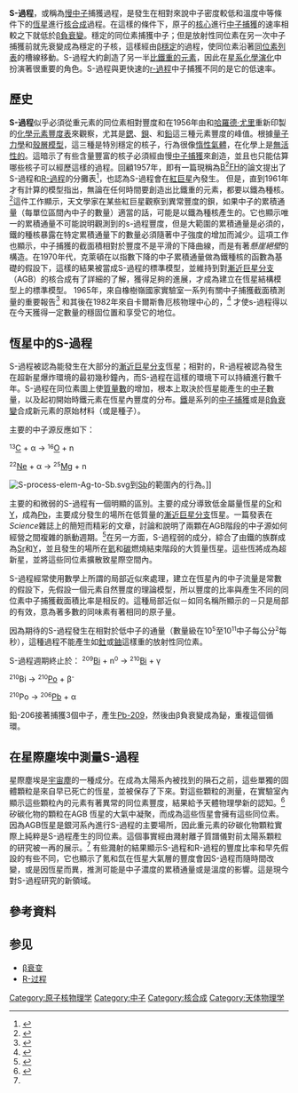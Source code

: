 '''S-過程'''，或稱為[[中子捕獲|慢中子]]捕獲過程，是發生在相對來說中子密度較低和溫度中等條件下的[[恆星|恆星]]進行[[核合成|核合成]]過程。在這樣的條件下，原子的[[原子核|核心]]進行[[中子捕獲|中子捕獲]]的速率相較之下就低於[[β衰變|β負衰變]]。穩定的同位素捕獲中子；但是放射性同位素在另一次中子捕獲前就先衰變成為穩定的子核，這樣經由[[β穩定|β穩定]]的過程，使同位素沿著[[同位素列表|同位素列表]]的槽線移動。S-過程大約創造了另一半[[重元素|比鐵重的元素]]，因此在[[化學演化|星系化學演化]]中扮演著很重要的角色。S-過程與更快速的[[r-過程|r-過程]]中子捕獲不同的是它的低速率。

== 歷史 ==
'''S-過程'''似乎必須從重元素的同位素相對豐度和在1956年由{{tsl|en|Hans Suess}}和[[哈羅德·尤里|哈羅德·尤里]]重新印製的[[化學元素豐度表|化學元素豐度表]]來觀察，尤其是[[鍶|鍶]]、[[鋇|鋇]]、和[[鉛|鉛]]這三種元素豐度的峰值。根據[[量子力學|量子力學]]和[[殼層模型|殼層模型]]，這三種是特別穩定的核子，行為很像[[稀有气体|惰性氣體]]，在化學上是[[無活性的|無活性的]]。這暗示了有些含量豐富的核子必須經由慢[[中子捕獲|中子捕獲]]來創造，並且也只能估算哪些核子可以經歷這樣的過程。回顧1957年，即有一篇現稱為[[B2FH|B<sup>2</sup>FH]]的論文提出了S-過程和[[R-過程|R-過程]]的分攤表<ref>{{cite journal
| title= Synthesis of the Elements in Stars 
| author= E. M. Burbidge, G. R. Burbidge, W. A. Fowler, F. Hoyle
| journal= Reviews of Modern Physics 
| volume= 29 
| issue= 4
| pages= 547-650
| year= 1957 
| doi= 10.1103/RevModPhys.29.547}}</ref>，也認為S-過程會在[[紅巨星|紅巨星]]內發生。 但是，直到1961年才有計算的模型指出，無論在任何時間要創造出比鐵重的元素，都要以鐵為種核。<ref>{{cite journal 
| author= D. D. Clayton, W. A. Fowler, T. E. Hull, B. A. Zimmerman
| title = Neutron capture chains in heavy element synthesis
| journal= Annals of Physics
| volume= 12
| issue= 3
| year= 1961 
| pages= 331-408 
| doi= 10.1016/0003-4916(61)90067-7}}</ref>這件工作顯示，天文學家在某些紅巨星觀察到異常豐度的鋇，如果中子的累積通量（每單位區間內中子的數量）適當的話，可能是以鐵為種核產生的。它也顯示唯一的累積通量不可能說明觀測到的s-過程豐度，但是大範圍的累積通量是必須的，鐵的種核暴露在特定累積通量下的數量必須隨著中子強度的增加而減少。這項工作也顯示，中子捕獲的截面積相對於豐度不是平滑的下降曲線，而是有著''懸崖絕壁''的構造。在1970年代，克萊頓在以指數下降的中子累積通量做為鐵種核的函數為基礎的假設下，這樣的結果被當成S-過程的標準模型，並維持到對[[漸近巨星分支|漸近巨星分支]]（AGB）的核合成有了詳細的了解，獲得足夠的進展，才成為建立在恆星結構模型上的標準模型。
1965年，來自橡樹嶺國家實驗室一系列有關中子捕獲截面積測量的重要報告<ref>{{cite journal 
| author= R. L. Macklin, J. H. Gibbons 
| title= Neutron Capture Data at Stellar Temperatures 
| journal= Reviews of Modern Physics 
| volume= 37 
| issue= 1
| year= 1965 
| pages= 166-176
| doi= 10.1103/RevModPhys.37.166}}</ref>
和其後在1982年來自卡爾斯魯厄核物理中心的，<ref>{{cite journal 
| author= F. Kaeppeler, H. Beer, K. Wisshak, D. D. Clayton, R. L. Macklin, R. A. Ward
| title = S process studies in the light of new experimental cross sections 
| journal= Astrophysical Journal 
| volume= 257 
| year= 1982 
| pages= 821-846 
| doi= 10.1086/160033
}}</ref>
才使s-過程得以在今天獲得一定數量的穩固位置和享受它的地位。

== 恆星中的S-過程 ==

S-過程被認為能發生在大部分的[[漸近巨星分支|漸近巨星分支]]恆星；相對的，R-過程被認為發生在超新星爆炸環境的最初幾秒鐘內，而S-過程在這樣的環境下可以持續進行數千年。S-過程在同位素圖上使[[質量數|質量數]]的增加，根本上取決於恆星能產生的[[中子|中子]]數量，以及起初開始時鐵元素在恆星內豐度的分布。[[鐵|鐵]]是系列的[[中子捕獲|中子捕獲]]或是[[β負衰變|β負衰變]]合成新元素的原始材料（或是種子）。

主要的中子源反應如下：

<font size= "-1"><sup>13</sup>[[碳13|</font>C]] + α → <font size= "-1"><sup>16</sup>[[氧16|</font>O]] + n

<font size= "-1"><sup>22</sup>[[氖22|</font>Ne]] + α → <font size= "-1"><sup>25</sup>[[鎂25|</font>Mg]] + n

[[File:S-process-elem-Ag-to-Sb.svg|thumb]]到[[銻|Sb]]的範圍內的行為。]]

主要的和微弱的S-過程有一個明顯的區別。主要的成分導致低金屬量恆星的[[鍶|Sr]]和[[釔|Y]]，成為[[鉛|Pb]]，主要成分發生的場所在低質量的[[漸近巨星分支|漸近巨星分支]]恆星。一篇發表在''Science''雜誌上的簡短而精彩的文章，討論和說明了兩顆在AGB階段的中子源如何經營之間複雜的脈動週期。<ref>{{cite journal 
| author= A. I. Boothroyd 
| title = Heavy elements in stars
| journal= Science 
| volume= 314 
| issue= 5806
| year= 2006 
| pages= 1690-1691 
| doi= 10.1126/science.1136842}}</ref>在另一方面，S-過程弱的成分，綜合了由鐵的族群成為[[鍶|Sr]]和[[釔|Y]]，並且發生的場所在[[氦|氦]]和[[碳|碳]]燃燒結束階段的大質量恆星。這些恆將成為超新星，並將這些同位素擴散致星際空間內。 


S-過程經常使用數學上所謂的局部近似來處理，建立在恆星內的中子流量是常數的假設下，先假設一個元素自然豐度的理論模型，所以豐度的比率與產生不同的同位素中子捕獲截面積比率是相反的。這種局部近似－如同名稱所顯示的－只是局部的有效，意為著多數的同味素有著相同的原子量。

因為期待的S-過程發生在相對於低中子的通量（數量級在10<font size= "-1"><sup>5</sup></font>至10<font size= "-1"><sup>11</sup></font>中子每公分<font size= "-1"><sup>2</sup></font>每秒），這種過程不能產生如[[釷|釷]]或[[鈾|鈾]]這樣重的放射性同位素。

S-過程週期終止於： 
<font size= "-1"><sup>209</sup>[[鉍-209|</font>Bi]] + n<font size= "-1"><sup>0</sup></font> → <font size= "-1"><sup>210</sup>[[鉍210|</font>Bi]] + γ

<font size= "-1"><sup>210</sup></font>Bi → <font size= "-1"><sup>210</sup>[[釙210|</font>Po]] + β<font size= "-1"><sup>-</sup></font>

<font size= "-1"><sup>210</sup></font>Po → <font size= "-1"><sup>206</sup>[[鉛206|</font>Pb]] + α

鉛-206接著捕獲3個中子，產生[[鉛209|Pb-209]]，然後由β負衰變成為鉍，重複這個循環。

== 在星際塵埃中測量S-過程 ==

星際塵埃是[[宇宙塵|宇宙塵]]的一種成分。在成為太陽系內被找到的隕石之前，這些單獨的固體顆粒是來自早已死亡的恆星，並被保存了下來。對這些顆粒的測量，在實驗室內顯示這些顆粒內的元素有著異常的同位素豐度，結果給予天體物理學新的認知。<ref name="Clayton2004">{{cite journal 
| author= D. D. Clayton, L. R. Nittler
| title = Astrophysics with Presolar stardust 
| journal= Annual Review of Astronomy and Astrophysics 
| volume= 42 
| issue= 1
| year= 2004 
| pages= 39-78 
| doi= 10.1146/annurev.astro.42.053102.134022}}</ref> 矽碳化物的顆粒在AGB 恆星的大氣中凝聚，而成為這些恆星會擁有這些同位素。因為AGB恆星是銀河系內進行S-過程的主要場所，因此重元素的矽碳化物顆粒實際上純粹是S-過程產生的同位素。這個事實經由濺射離子質譜儀對前太陽系顆粒的研究被一再的展示。<ref name="Clayton2004"/> 有些濺射的結果顯示S-過程和R-過程的豐度比率和早先假設的有些不同，它也顯示了氪和氙在恆星大氣層的豐度會因S-過程而隨時間改變，或是因恆星而異，推測可能是中子濃度的累積通量或是溫度的影響。這是現今對S-過程研究的新領域。

== 參考資料 ==
{{reflist}}

== 参见 ==
*[[β衰变|β衰变]]
*[[R-过程|R-过程]]

{{原子核物理学}}
[[Category:原子核物理学|Category:原子核物理学]]
[[Category:中子|Category:中子]]
[[Category:核合成|Category:核合成]]
[[Category:天体物理学|Category:天体物理学]]